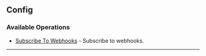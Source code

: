 
## Config

### Available Operations

* [Subscribe To Webhooks](/go/config/subscribe_to_webhooks) - Subscribe to webhooks.

---
<SubscribeToWebhooks />
